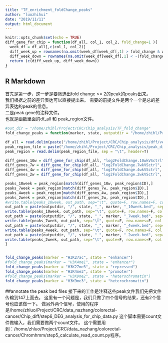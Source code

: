 ```yaml
---
title: "TF_enrichment_foldChange_peaks"
author: "luozhihui"
date: "2019/11/11"
output: html_document
---
```


```r
knitr::opts_chunk$set(echo = TRUE)
diff_gene_for_chip = function(df_all, col_1, col_2, fold_change=1 ){
  week_df = df_all[,c(col_1, col_2)]
  diff_week_up = rownames(na.omit(week_df[week_df[,1] > fold_change & week_df[,2] < 0.01, ]))
  diff_week_down = rownames(na.omit(week_df[week_df[,1] < -(fold_change) & week_df[,2] < 0.01, ]))
  return (c(diff_week_up, diff_week_down))
}
```

## R Markdown

首先是第一步，这一步是要筛选出fold change >= 2的peak的peaks出来。  
我们根据之前的差异表达可以直接提出来。
需要的前提文件是两个一个是总的差异表达的peak的信息。  
二是peak gene的注释文件。  
也就是函数里面的df_all 和 peak_region文件。  

```r

#out_dir = "/home/zhihl/Project/CRC/Chip_analysis/TF_fold_change"
fold_change_peaks = function(marker, state, outputdir = "/home/zhihl/Project/CRC/Chip_analysis/TF_fold_change"){

df_all = read.delim(paste("/home/zhihl/Project/CRC/Chip_analysis/dff/version0821/all_diff_data_", marker, ".txt", sep=""),sep = "\t", header=T)
peak_region_file = paste("/home/zhihl/Project/CRC/Chip_analysis/peak_dir_0821/", state, "/", state, ".peak.unique.ID.gene_name.bed", sep="")
peak_region = read.delim(peak_region_file, sep = "\t", header=T)

diff_genes_10w = diff_gene_for_chip(df_all, "log2FoldChange.10wkVSctrl", "padj.10wkVSctrl", 1)
diff_genes_7w = diff_gene_for_chip(df_all, "log2FoldChange.7wkVSctrl", "padj.7wkVSctrl", 1)
diff_genes_4w = diff_gene_for_chip(df_all, "log2FoldChange.4wkVSctrl", "padj.4wkVSctrl", 1)
diff_genes_2w = diff_gene_for_chip(df_all, "log2FoldChange.2wkVSctrl", "padj.2wkVSctrl", 1)

peaks_10week = peak_region[match(diff_genes_10w, peak_region$ID),]
peaks_7week = peak_region[match(diff_genes_7w, peak_region$ID),]
peaks_4week = peak_region[match(diff_genes_4w, peak_region$ID),]
peaks_2week = peak_region[match(diff_genes_2w, peak_region$ID),]
#write.table(peaks_10week, out_path, sep="\t", quote=F, row.names=F, col.names = F, na="NA", eol="\n")
out_path = paste(outputdir, "/", state, "_", marker, "_10week.bed", sep="")
write.table(peaks_10week, out_path, sep="\t", quote=F, row.names=F, col.names = F, na="NA", eol="\n")
out_path = paste(outputdir, "/", state, "_", marker, "_7week.bed", sep="")
write.table(peaks_7week, out_path, sep="\t", quote=F, row.names=F, col.names = F, na="NA", eol="\n")
out_path = paste(outputdir, "/", state, "_", marker, "_4week.bed", sep="")
write.table(peaks_4week, out_path, sep="\t", quote=F, row.names=F, col.names = F, na="NA", eol="\n")
out_path = paste(outputdir, "/", state, "_", marker, "_2week.bed", sep="")
write.table(peaks_2week, out_path, sep="\t", quote=F, row.names=F, col.names = F, na="NA", eol="\n")
}


fold_change_peaks(marker = "H3K27ac", state = "enhancer")
#fold_change_peaks(marker = "H3K4me1", state = "enhancer")
fold_change_peaks(marker = "H3K27me3", state = "repressed")
fold_change_peaks(marker = "H3K4me3", state = "promoter")
#fold_change_peaks(marker = "H3K9me2", state = "heterochromatin")
fold_change_peaks(marker = "H3K9me3", state = "heterochromatin")
```

##annotate the peak bed files
 接下来的工作是注释这些peak文件我们先把文件传输到147上面去。
 这里有一个问题是，我们只做了四个信号的结果，还有2个信号也应该做一下。
 做另外两个信号，使用的程序是/home/zhluo/Project/CRC/data_nazhang/colorectal-cancer/Chip_diff/step6_DEG_analysis_for_chip_data.py
 这个脚本需要count文件做输入，我们需要做两个count文件。
 这个需要用到：/home/zhluo/Project/CRC/data_nazhang/colorectal-cancer/Chromhmm/step5_calculate_read_count.py程序。
 
 
